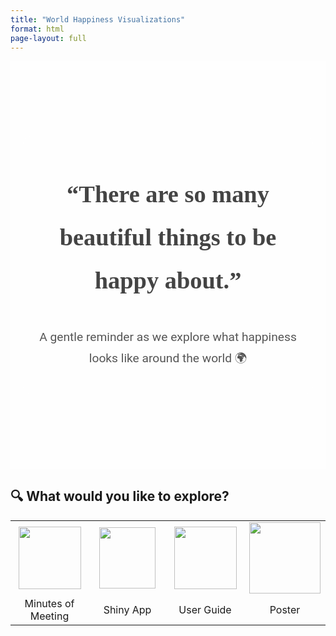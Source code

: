 ```yaml
---
title: "World Happiness Visualizations"
format: html
page-layout: full
---
```


```{=html}
<style>
@import url('https://fonts.googleapis.com/css2?family=Playfair+Display:wght@500;700&family=Roboto&display=swap');

.hero-bg {
  background-image: url('images/Smiles-1.png');
  background-size: cover;
  background-position: center;
  background-repeat: no-repeat;
  padding: 120px 20px;
  position: relative;
  color: #222;
  font-family: 'Playfair Display', serif;
}

.hero-bg::before {
  content: "";
  background-color: rgba(255, 255, 255, 0.6); /* fade */
  position: absolute;
  top: 0; left: 0; right: 0; bottom: 0;
  z-index: 1;
}

.hero-content {
  position: relative;
  z-index: 2;
  max-width: 900px;
  margin: auto;
  text-align: center;
  font-size: 1.7rem;
  line-height: 1.8;
  padding: 40px 20px;
}

.hero-quote {
  font-size: 2.4rem;
  font-weight: 700;
  font-family: 'Playfair Display', serif;
  color: #444;
  margin-bottom: 0.5em;
}

.hero-sub {
  font-family: 'Roboto', sans-serif;
  font-size: 1.2rem;
  font-weight: 400;
  color: #555;
}

.hero-box {
  background-color: rgba(255, 255, 255, 0.6);
  padding: 20px;
  border-radius: 12px;
}
</style>
```

:::::: hero-bg
::::: {.hero-content .hero-box}
::: hero-quote
“There are so many beautiful things to be happy about.”
:::

::: hero-sub
A gentle reminder as we explore what happiness looks like around the world 🌍
:::
:::::
::::::

## 🔍 What would you like to explore?

```{=html}
<style>
.no-border-table table,
.no-border-table td,
.no-border-table th {
  border: none !important;
  box-shadow: none !important;
}
</style>
```

::: no-border-table
|  |  |  |  |
|:----------------:|:----------------:|:----------------:|:----------------:|
| [![](images/clipboard-146623810.jpeg){width="100"}](Minutes of Meeting/minutes_of_meeting.qmd) | ![](images/clipboard-420718178.jpeg){width="90" height="98"} | ![](_site/images/emoticon4.jpg){width="100"} | ![](_site/images/emoticon3.jpg){width="114"} |
| Minutes of Meeting | Shiny App | User Guide | Poster |
:::
